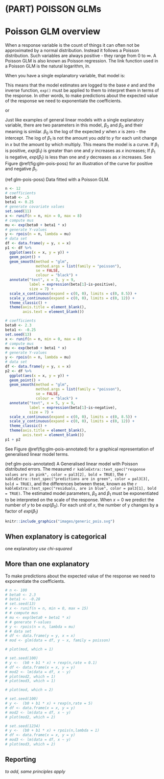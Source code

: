 # (PART) POISSON GLMs {-}

# Poisson GLM overview {#pois-glm-overview}

When a response variable is the count of things it can often not be approximated by a normal distribution. Instead it follows a Poisson distribution. Such variables are always positive - they range from 0 to $\infty$. A Poisson GLM is also known as Poisson regression. The link function used in a Poisson GLM is the natural logarithm, $ln$.

When you have a single explanatory variable, that model is:

\begin{equation}
ln(E(y_{i}))=\beta_{0}+\beta_{1}X1_{i}
(\#eq:glmpois)
\end{equation}

This means that the model estimates are logged to the base $e$ and and the inverse function, `exp()` must be applied to them to interpret them in terms of the response. In other words, to make predictions about the expected value of the response we need to exponentiate the coefficients.

\begin{equation}
E(y_{i})=exp(\beta_{0}+\beta_{1}X1_{i})
(\#eq:glmpois2)
\end{equation}

or

\begin{equation}
E(y_{i})=exp(\beta_{0}) \times exp(\beta_{1})^{X1_{i}}
(\#eq:glmpois3)
\end{equation}

Just like examples of general linear models with a single explanatory variable, there are two parameters in this model, $\beta_{0}$ and $\beta_{0}$ and their meaning is similar. $\beta_{0}$ is the log of the expected $y$ when $x$ is zero - the intercept. The log of $\beta_{1}$ is not the amount you *add* to $y$ for each unit change in $x$ but the amount by which multiply. This means the model is a curve. If $\beta_{1}$ is positive, $exp(\beta_{1})$ is greater than one and $y$ increases as $x$ increases; If $\beta_{1}$ is negative, $exp(\beta_{1})$ is less than one and $y$ decreases as $x$ increases. See Figure \@ref(fig:glm-pois-poss) for an illustration of the curve for positive and negative $\beta_{1}$.

(ref:glm-pois-poss) Data fitted with a Poisson GLM.

```r
n <- 12
# coefficients
beta0 <- .5
beta1 <- 0.25
# generate covariate values
set.seed(11)
x <- runif(n = n, min = 0, max = 8)
# compute mus
mu <- exp(beta0 + beta1 * x)
# generate Y-values
y <- rpois(n = n, lambda = mu)
# data set
df <- data.frame(y = y, x = x)
p1 <- df %>% 
  ggplot(aes(x = x, y = y)) + 
  geom_point() +
  geom_smooth(method = "glm", 
              method.args = list(family = "poisson"),
              se = FALSE,
              colour = "black") +
  annotate("text", x = 3, y = 9, 
           label = expression(beta[1]~is~positive),
           size = 7) +
  scale_x_continuous(expand = c(0, 0), limits = c(0, 8.5)) +
  scale_y_continuous(expand = c(0, 0), limits = c(0, 12)) +
  theme_classic() +
  theme(axis.title = element_blank(),
        axis.text = element_blank())

# coefficients
beta0 <- 2.3
beta1 <- -0.25
set.seed(13)
x <- runif(n = n, min = 0, max = 8)
# compute mus
mu <- exp(beta0 + beta1 * x)
# generate Y-values
y <- rpois(n = n, lambda = mu)
# data set
df <- data.frame(y = y, x = x)
p2 <- df %>% 
  ggplot(aes(x = x, y = y)) + 
  geom_point() +
  geom_smooth(method = "glm", 
              method.args = list(family = "poisson"),
              se = FALSE,
              colour = "black") +
  annotate("text", x = 5, y = 9, 
           label = expression(beta[1]~is~negative),
           size = 7) +
  scale_x_continuous(expand = c(0, 0), limits = c(0, 8.5)) +
  scale_y_continuous(expand = c(0, 0), limits = c(0, 12)) +
  theme_classic() +
  theme(axis.title = element_blank(),
        axis.text = element_blank())
p1 + p2
```


See Figure \@ref(fig:glm-pois-annotated) for a graphical representation of generalised linear model terms. 

(ref:glm-pois-annotated) A Generalised linear model with Poisson distributed errors. The measured `r kableExtra::text_spec("response values are in pink", color = pal3[2], bold = TRUE)`, the `r kableExtra::text_spec("predictions are in green", color = pal3[3], bold = TRUE)`, and the differences between these, known as the `r kableExtra::text_spec("residuals, are in blue", color = pal3[1], bold = TRUE)`. The estimated model parameters, $\beta_{0}$ and $\beta_{1}$ must be exponentiated to be interpreted on the scale of the response. When $x=0$ we predict the number of $y$ to be $exp(\beta_{0})$. For each unit of $x$, the number of y changes by a factor of $exp(\beta_{1})$


```r
knitr::include_graphics("images/generic_pois.svg")
```

## When explanatory is categorical

one explanatory *use chi-squared*

## More than one explanatory

\begin{equation}
ln(E(y_{i}))=\beta_{0}+\beta_{1}X1_{i}+\beta_{2}X2_{i}+...+\beta_{p}Xp_{i}
(\#eq:glmpois4)
\end{equation}

To make predictions about the expected value of the response we need to exponentiate the coefficients.

\begin{equation}
E(y_{i})=exp(\beta_{0}+\beta_{1}X1_{i}+\beta_{2}X2_{i}+...+\beta_{p}Xp_{i})
(\#eq:glmpois5)
\end{equation}

<!-- ### Checking assumptions -->
<!-- The assumptions of the model are checked using the `plot()` function which produces diagnostic plots to explore the distribution of the residuals. They are not proof of the assumptions being met but allow us to quickly determine if the assumptions are plausible, and if not, how the assumptions are violated and what data points contribute to the violation. -->

```r
# n <- 100
# beta0 <- 2.3
# beta1 <- -0.28
# set.seed(13)
# x <- runif(n = n, min = 0, max = 15)
# # compute mus
# mu <- exp(beta0 + beta1 * x)
# # generate Y-values
# y <- rpois(n = n, lambda = mu)
# # data set
# df <- data.frame(y = y, x = x)
# mod <- glm(data = df, y ~ x, family = poisson)

```
<!-- The two plots which are most useful are  the "Residuals vs Fitted" plot (plot 1) and the "Q-Q" plot (plot 2). These are given as values to the `which` argument of `plot()`. -->


<!-- The Residuals vs Fitted plot shows if residuals have homogeneous variance or have non-linear patterns. Non-linear relationship between explanatory variables and the response will usually show in this plot if the model does not capture the non-linear relationship. For the assumptions to be met, the residuals should be equally spread around a horizontal line: -->
```r
# plot(mod, which = 1)
```

<!-- The following are two examples in which the residuals do not have homogeneous variance and display non-linear patterns. -->
```r
# set.seed(100)
# y <-  (b0 + b1 * x) + rexp(n,rate = 0.1)
# df <- data.frame(x = x, y = y)
# mod2 <- lm(data = df, x ~ y)
# plot(mod2, which = 1)
# plot(mod3, which = 1)
```

<!-- The Q-Q plot is a scatterplot of the residuals (standardised to a mean of zero and a standard deviation of 1) against what is expected if the residuals are normally distributed.  -->
```r
# plot(mod, which = 2)
```

<!-- The following are two examples in which the residuals are not normally distributed. -->
```r
# set.seed(100)
# y <-  (b0 + b1 * x) + rexp(n,rate = 5)
# df <- data.frame(x = x, y = y)
# mod2 <- lm(data = df, x ~ y)
# plot(mod2, which = 2)
```



```r
# set.seed(1234)
# y <-  (b0 + b1 * x) + rpois(n,lambda = 1)
# df <- data.frame(x = x, y = y)
# mod3 <- lm(data = df, x ~ y)
# plot(mod3, which = 2)
```



## Reporting
*to add, same principles apply*